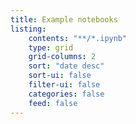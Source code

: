 ```yaml
---
title: Example notebooks
listing:
    contents: "**/*.ipynb"
    type: grid
    grid-columns: 2
    sort: "date desc"
    sort-ui: false
    filter-ui: false
    categories: false
    feed: false
---
```

